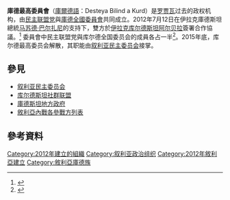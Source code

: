 {{expand|time=2015-11-08T16:39:41+00:00}}
{{refimprove|time=2015-11-08T16:39:41+00:00}}
{{noteTA
|G1=地名
|1=zh:庫爾德;zh-hans:库尔德;zh-hk:庫爾德;zh-tw:庫德;
}}
{{Infobox organization
|name = 庫德最高委員會<br />Desteya Bilind a Kurd
|image = [[檔案:Flag_of_the_Kurdish_Supreme_Committee.svg|200px]]
|image_border = 庫德族最高委員會
|size = 200px
|alt =
|caption = 
|map = 
|msize = 
|malt = 
|mcaption = 
|abbreviation = DBK
|motto =
|coords = 
|formation = 2012年7月12日
|extinction =2015年 
|type = 
|status = 
|purpose = [[庫德民族主義|庫德民族主義]]
|headquarters = [[科巴尼|科巴尼]]
|location = {{flag|敘利亞}}
|region_served = [[西庫德斯坦|西庫德斯坦]]
|membership = 
| language      = [[庫德語|庫德語]]
|leader_title = 
|leader_name = 
|accessdate= 
|leader_title2 = 
|leader_name2 = 
|leader_title3 = 
|leader_name3 = 
|main_organ = 
|parent_organization =
|affiliations = 
|num_staff = 
|num_volunteers = 
|budget =
|website = 
|remarks =
}}

'''庫德最高委員會'''（[[庫爾德語|庫爾德語]]：Desteya Bilind a Kurd）是[[罗贾瓦|罗贾瓦]]过去的政权机构，由[[民主联盟党|民主联盟党]]與[[庫德全國委員會|庫德全國委員會]]共同成立。2012年7月12日在伊拉克庫德斯坦總統[[马苏德·巴尔扎尼|马苏德·巴尔扎尼]]的支持下，雙方於[[伊拉克库尔德斯坦|伊拉克库尔德斯坦]][[阿尔贝拉|阿尔贝拉]]簽署合作協議。<ref>{{Cite web|url = http://www.mesop.de/2012/07/27/kurdish-supreme-committee-in-syria-holds-first-meeting/|title = Kurdish Supreme Committee in Syria Holds First Meeting|publisher = Rudaw|date = 27 July 2012|accessdate = 6 January 2014|archive-date = 2014-01-06|archive-url = https://web.archive.org/web/20140106143200/http://www.mesop.de/2012/07/27/kurdish-supreme-committee-in-syria-holds-first-meeting/|dead-url = no}}</ref> 委員會中民主联盟党與库尔德全国委员会的成員各占一半<ref>{{Cite web|url = http://www.ekurd.net/mismas/articles/misc2012/7/syriakurd563.htm|title = Now Kurds are in charge of their fate: Syrian Kurdish official|publisher = Rudaw|date = 29 July 2012|accessdate = 6 January 2014|archive-date = 2014-04-17|archive-url = https://web.archive.org/web/20140417043525/http://www.ekurd.net/mismas/articles/misc2012/7/syriakurd563.htm|dead-url = no}}</ref>。2015年底，库尔德最高委员会解散，其职能由[[叙利亚民主委员会|叙利亚民主委员会]]接掌。
{{羅賈瓦政治}}

== 參見 ==
* [[叙利亚民主委员会|叙利亚民主委员会]]
* [[库尔德斯坦社群联盟|库尔德斯坦社群联盟]]
* [[庫德斯坦地方政府|庫德斯坦地方政府]]
* [[敘利亞內戰各參戰方列表|敘利亞內戰各參戰方列表]]

== 參考資料 ==
{{Reflist}}

{{庫德人組織}}
{{庫德斯坦}}

[[Category:2012年建立的組織|Category:2012年建立的組織]]
[[Category:叙利亚政治组织|Category:叙利亚政治组织]]
[[Category:2012年敘利亞建立|Category:2012年敘利亞建立]]
[[Category:敘利亞庫德族|Category:敘利亞庫德族]]